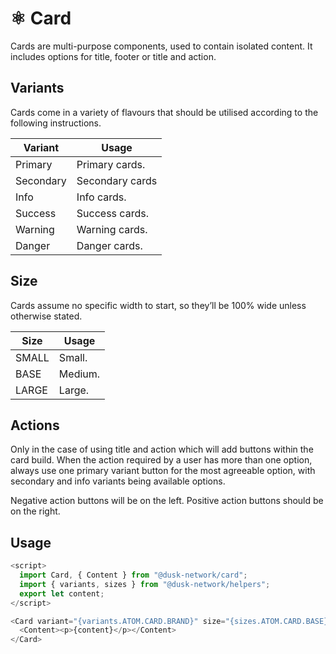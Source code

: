 
<Meta title="Docs/Components/Atoms/Card" />

# ⚛️ Card

Cards are multi-purpose components, used to contain isolated content. It includes options for title, footer or title and action.

## Variants

Cards come in a variety of flavours that should be utilised according to the following instructions.

| Variant   | Usage           |
| --------- | --------------- |
| Primary   | Primary cards.  |
| Secondary | Secondary cards |
| Info      | Info cards.     |
| Success   | Success cards.  |
| Warning   | Warning cards.  |
| Danger    | Danger cards.   |

## Size

Cards assume no specific width to start, so they’ll be 100% wide unless otherwise stated.

| Size  | Usage   |
| ----- | ------- |
| SMALL | Small.  |
| BASE  | Medium. |
| LARGE | Large.  |

## Actions

Only in the case of using title and action which will add buttons within the card build.
When the action required by a user has more than one option, always use one primary variant button for the most agreeable option, with secondary and info variants being available options.

Negative action buttons will be on the left. Positive action buttons should be on the right.

## Usage

```js
<script>
  import Card, { Content } from "@dusk-network/card";
  import { variants, sizes } from "@dusk-network/helpers";
  export let content;
</script>

<Card variant="{variants.ATOM.CARD.BRAND}" size="{sizes.ATOM.CARD.BASE}">
  <Content><p>{content}</p></Content>
</Card>
```
